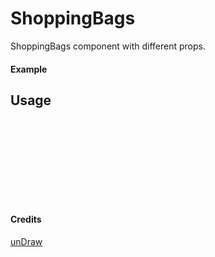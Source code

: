 
<Meta of={ShoppingBags} title="unDraw/ShoppingBags" />

# ShoppingBags

ShoppingBags component with different props.

#### Example

<Canvas of={ShoppingBags.Primary} />

## Usage

```ts
import { ShoppingBags } from "yadl-ui";

const Example = () => {
  return (
      <ShoppingBags />
  );
};

export default Example;
```

#### Credits
[unDraw](https://undraw.co/illustrations)
